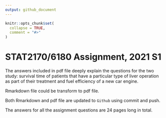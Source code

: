 ```yaml
---
output: github_document
---
```


<!-- README.md is generated from README.Rmd. Please edit that file -->

```r
knitr::opts_chunk$set(
  collapse = TRUE,
  comment = "#>"
)
```

# STAT2170/6180 Assignment, 2021 S1

<!-- badges: start -->
<!-- badges: end -->

<!-- The goal of this repo is to provide a template and folder structure for submitting your assignment via `Github`. You have to create a Markdown file in the directory and push to your repo. How well you utilise `Github` as part of your workflow will form part of the assessment.  -->

The answers included in pdf file deeply explain the questions for the two study: survival time of patients that have a particular type of liver operation as part of their treatment and fuel efficiency of a new car engine. 

Rmarkdown file could be transform to pdf file.

Both Rmarkdown and pdf file are updated to `Github` using commit and push. 

The answers for all the assignment questions are 24 pages long in total. 
